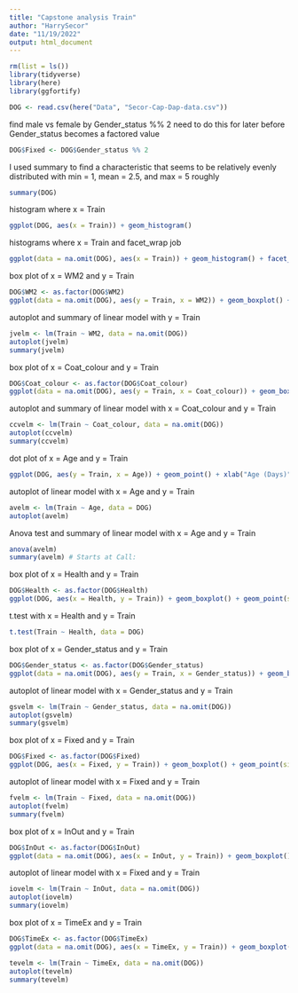 ```yaml
---
title: "Capstone analysis Train"
author: "HarrySecor"
date: "11/19/2022"
output: html_document
---
```


```r
rm(list = ls())
library(tidyverse)
library(here)
library(ggfortify)
```

```r
DOG <- read.csv(here("Data", "Secor-Cap-Dap-data.csv"))
```

find male vs female by Gender_status %% 2
need to do this for later before Gender_status becomes a factored value

```r
DOG$Fixed <- DOG$Gender_status %% 2
```

I used summary to find a characteristic that seems to be relatively evenly distributed with min = 1, mean = 2.5, and max = 5 roughly
```r
summary(DOG)
```

histogram where x = Train

```r
ggplot(DOG, aes(x = Train)) + geom_histogram()
```

histograms where x = Train and facet_wrap job

```r
ggplot(data = na.omit(DOG), aes(x = Train)) + geom_histogram() + facet_wrap(~WM2)
```

box plot of x = WM2 and y = Train

```r
DOG$WM2 <- as.factor(DOG$WM2)
ggplot(data = na.omit(DOG), aes(y = Train, x = WM2)) + geom_boxplot() + geom_point(size = 4, color = 'lightgrey', alpha = 0.5)
```

autoplot and summary of linear model with y = Train

```r
jvelm <- lm(Train ~ WM2, data = na.omit(DOG))
autoplot(jvelm)
summary(jvelm)
```


box plot of x = Coat_colour and y = Train

```r
DOG$Coat_colour <- as.factor(DOG$Coat_colour)
ggplot(data = na.omit(DOG), aes(y = Train, x = Coat_colour)) + geom_boxplot() + geom_point(size = 4, color = 'lightgrey', alpha = 0.5)
```

autoplot and summary of linear model with x = Coat_colour and y = Train

```r
ccvelm <- lm(Train ~ Coat_colour, data = na.omit(DOG))
autoplot(ccvelm)
summary(ccvelm)
```


dot plot of x = Age and y = Train

```r
ggplot(DOG, aes(y = Train, x = Age)) + geom_point() + xlab("Age (Days)")
```

autoplot of linear model with x = Age and y = Train

```r
avelm <- lm(Train ~ Age, data = DOG)
autoplot(avelm)
```

Anova test and summary of linear model with x = Age and y = Train

```r
anova(avelm)
summary(avelm) # Starts at Call:
```

box plot of x = Health and y = Train

```r
DOG$Health <- as.factor(DOG$Health)
ggplot(DOG, aes(x = Health, y = Train)) + geom_boxplot() + geom_point(size = 4, color = 'lightgrey', alpha = 0.5)
```

t.test with x = Health and y = Train

```r
t.test(Train ~ Health, data = DOG)
```

box plot of x = Gender_status and y = Train

```r
DOG$Gender_status <- as.factor(DOG$Gender_status)
ggplot(data = na.omit(DOG), aes(y = Train, x = Gender_status)) + geom_boxplot() + geom_point(size = 4, color = 'lightgrey', alpha = 0.5)
```

autoplot of linear model with x = Gender_status and y = Train

```r
gsvelm <- lm(Train ~ Gender_status, data = na.omit(DOG))
autoplot(gsvelm)
summary(gsvelm)
```


box plot of x = Fixed and y = Train

```r
DOG$Fixed <- as.factor(DOG$Fixed)
ggplot(DOG, aes(x = Fixed, y = Train)) + geom_boxplot() + geom_point(size = 4, color = 'lightgrey', alpha = 0.5)
```

autoplot of linear model with x = Fixed and y = Train

```r
fvelm <- lm(Train ~ Fixed, data = na.omit(DOG))
autoplot(fvelm)
summary(fvelm)
```

box plot of x = InOut and y = Train

```r
DOG$InOut <- as.factor(DOG$InOut)
ggplot(data = na.omit(DOG), aes(x = InOut, y = Train)) + geom_boxplot() + geom_point(size = 4, color = 'lightgrey', alpha = 0.5)
```

autoplot of linear model with x = Fixed and y = Train

```r
iovelm <- lm(Train ~ InOut, data = na.omit(DOG))
autoplot(iovelm)
summary(iovelm)
```

box plot of x = TimeEx and y = Train

```r
DOG$TimeEx <- as.factor(DOG$TimeEx)
ggplot(data = na.omit(DOG), aes(x = TimeEx, y = Train)) + geom_boxplot() + geom_point(size = 4, color = 'lightgrey', alpha = 0.5)
```


```r
tevelm <- lm(Train ~ TimeEx, data = na.omit(DOG))
autoplot(tevelm)
summary(tevelm)
```


